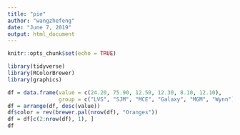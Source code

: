 ```yaml
---
title: "pie"
author: "wangzhefeng"
date: "June 7, 2019"
output: html_document
---
```


```r
knitr::opts_chunk$set(echo = TRUE)
```

```r
library(tidyverse)
library(RColorBrewer)
library(graphics)
```

```r
df = data.frame(value = c(24.20, 75.90, 12.50, 12.30, 8.10, 12.10),
                group = c("LVS", "SJM", "MCE", "Galaxy", "MGM", "Wynn"))
df = arrange(df, desc(value))
df$color = rev(brewer.pal(nrow(df), "Oranges"))
df = df[c(2:nrow(df), 1), ]
df
```